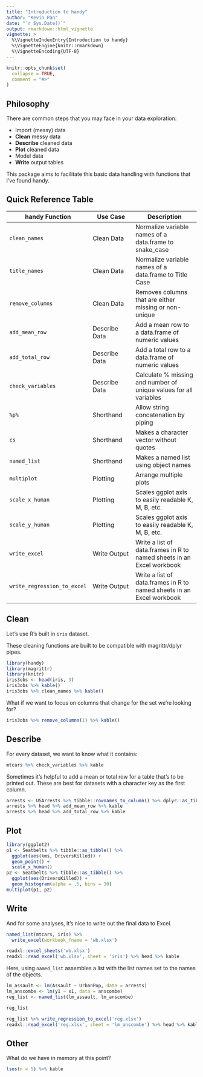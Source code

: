 ```yaml
---
title: "Introduction to handy"
author: "Kevin Pan"
date: "`r Sys.Date()`"
output: rmarkdown::html_vignette
vignette: >
  %\VignetteIndexEntry{Introduction to handy}
  %\VignetteEngine{knitr::rmarkdown}
  %\VignetteEncoding{UTF-8}
---
```


```r
knitr::opts_chunk$set(
  collapse = TRUE,
  comment = "#>"
)
```

## Philosophy 

There are common steps that you may face in your data exploration:

- Import (messy) data
- **Clean** messy data
- **Describe** cleaned data
- **Plot** cleaned data
- Model data
- **Write** output tables

This package aims to facilitate this basic data handling with functions that I've found handy. 

## Quick Reference Table

| handy Function    | Use Case     | Description |
|-------------------|--------------|----------------------|
| `clean_names`     |  Clean Data      | Normalize variable names of a data.frame to snake_case |
| `title_names`     |  Clean Data      | Normalize variable names of a data.frame to Title Case |
| `remove_columns`  |  Clean Data      | Removes columns that are either missing or non-unique |   
| `add_mean_row`    |  Describe Data   | Add a mean row to a data.frame of numeric values |
| `add_total_row`   |  Describe Data   | Add a total row to a data.frame of numeric values |
| `check_variables` |  Describe Data   | Calculate % missing and number of unique values for all variables |
| `%p%`             |  Shorthand       | Allow string concatenation by piping |
| `cs`              |  Shorthand       | Makes a character vector without quotes |
| `named_list`      |  Shorthand       | Makes a named list using object names |
| `multiplot`       |  Plotting        | Arrange multiple plots |
| `scale_x_human`   |  Plotting        | Scales ggplot axis to easily readable K, M, B, etc. |
| `scale_y_human`   |  Plotting        | Scales ggplot axis to easily readable K, M, B, etc. |
| `write_excel`     |  Write Output    | Write a list of data.frames in R to named sheets in an Excel workbook |
| `write_regression_to_excel` | Write Output | Write a list of data.frames in R to named sheets in an Excel workbook |


## Clean 

Let's use R's built in `iris` dataset. 

These cleaning functions are built to be compatible with magrittr/dplyr pipes. 

```r
library(handy)
library(magrittr)
library(knitr)
iris3obs <- head(iris, 3) 
iris3obs %>% kable()
iris3obs %>% clean_names %>% kable()
```

What if we want to focus on columns that change for the set we're looking for?

```r
iris3obs %>% remove_columns(1) %>% kable()
```

## Describe

For every dataset, we want to know what it contains: 
```r
mtcars %>% check_variables %>% kable
```

Sometimes it's helpful to add a mean or total row for a table that's to be printed out. 
These are best for datasets with a character key as the first column. 
```r
arrests <- USArrests %>% tibble::rownames_to_column() %>% dplyr::as_tibble()
arrests %>% head %>% add_mean_row %>% kable
arrests %>% head %>% add_total_row %>% kable
```

## Plot 

```r
library(ggplot2)
p1 <- Seatbelts %>% tibble::as_tibble() %>% 
  ggplot(aes(kms, DriversKilled)) +
  geom_point() +
  scale_x_human() 
p2 <- Seatbelts %>% tibble::as_tibble() %>% 
  ggplot(aes(DriversKilled)) +
  geom_histogram(alpha = .5, bins = 30)
multiplot(p1, p2)
```

## Write

And for some analyses, it's nice to write out the final data to Excel.

```r
named_list(mtcars, iris) %>% 
  write_excel(workbook_fname = 'wb.xlsx')

readxl::excel_sheets('wb.xlsx')
readxl::read_excel('wb.xlsx', sheet = 'iris') %>% head %>% kable
```

Here, using `named_list` assembles a list with the list names set to the names of the objects.

```r
lm_assault <- lm(Assault ~ UrbanPop, data = arrests)
lm_anscombe <- lm(y1 ~ x1, data = anscombe)
reg_list <- named_list(lm_assault, lm_anscombe)

reg_list

reg_list %>% write_regression_to_excel('reg.xlsx')
readxl::read_excel('reg.xlsx', sheet = 'lm_anscombe') %>% head %>% kable
```

## Other

What do we have in memory at this point?
```r
lsos(n = 5) %>% kable
```


